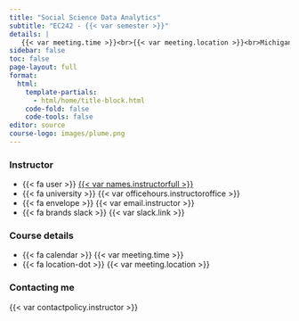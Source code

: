 ```yaml
---
title: "Social Science Data Analytics"
subtitle: "EC242 - {{< var semester >}}"
details: |
   {{< var meeting.time >}}<br>{{< var meeting.location >}}<br>Michigan State University<br>Department of Economics
sidebar: false
toc: false
page-layout: full
format: 
  html:
    template-partials:
      - html/home/title-block.html
    code-fold: false
    code-tools: false
editor: source
course-logo: images/plume.png
---
```





::::: {.home}

:::: {.grid .course-details}

::: {.g-col-12 .g-col-sm-6 .g-col-md-4}
### Instructor

- {{< fa user >}} [{{< var names.instructorfull >}}]({{< var url.instructor >}})
- {{< fa university >}} {{< var officehours.instructoroffice >}}
- {{< fa envelope >}} {{< var email.instructor >}}
- {{< fa brands slack >}} {{< var slack.link >}}

:::

::: {.g-col-12 .g-col-sm-6 .g-col-md-4}
### Course details

- {{< fa calendar >}} {{< var meeting.time >}}
- {{< fa location-dot >}} {{< var meeting.location >}}
:::

::: {.g-col-12 .g-col-md-4 .contact-policy}
### Contacting me


{{< var contactpolicy.instructor >}}
:::

::::

:::::